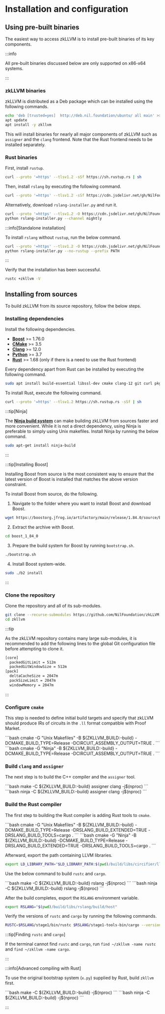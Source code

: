 
# Installation and configuration

## Using pre-built binaries

The easiest way to access zkLLVM is to install pre-built binaries of its key components. 

:::info

All pre-built binaries discussed below are only supported on x86-x64 systems.

:::

### zkLLVM binaries

zkLLVM is distributed as a Deb package which can be installed using the following commands.

```bash
echo 'deb [trusted=yes]  http://deb.nil.foundation/ubuntu/ all main' >>/etc/apt/sources.list
apt update
apt install -y zkllvm
```

This will install binaries for nearly all major components of zkLLVM such as `assigner` and the `clang` frontend. Note that the Rust frontend needs to be installed separately.

### Rust binaries

First, install `rustup`.

```bash
curl --proto '=https' --tlsv1.2 -sSf https://sh.rustup.rs | sh
```

Then, install `rslang` by executing the following command.

```bash
curl --proto '=https' --tlsv1.2 -sSf https://cdn.jsdelivr.net/gh/NilFoundation/zkllvm@master/rslang-installer.py | python - --channel nightly
```

Alternatively, download `rslang-installer.py` and run it.

```bash
curl --proto '=https' --tlsv1.2 -O https://cdn.jsdelivr.net/gh/NilFoundation/zkllvm@master/rslang-installer.py
python rslang-installer.py --channel nightly
```

:::info[Standalone installation]

To install `rslang` without `rustup`, run the below command.

```bash
curl --proto '=https' --tlsv1.2 -O https://cdn.jsdelivr.net/gh/NilFoundation/zkllvm@master/rslang-installer.py
python rslang-installer.py --no-rustup --prefix PATH
```

:::

Verify that the installation has been successful.

```bash
rustc +zkllvm -V
```

## Installing from sources

To build zkLLVM from its source repository, follow the below steps.

### Installing dependencies

Install the following dependencies.

- [**Boost**](https://www.boost.org/) >= 1.76.0
- [**CMake**](https://cmake.org/) >= 3.5
- [**Clang**](https://clang.llvm.org/) >= 12.0
- [**Python**](https://www.python.org/) >= 3.7
- [**Rust**](https://www.rust-lang.org/) >= 1.68 (only if there is a need to use the Rust frontend)

Every dependency apart from Rust can be installed by executing the following command.

```bash
sudo apt install build-essential libssl-dev cmake clang-12 git curl pkg-config zlib
```

To install Rust, execute the following command.

```bash
curl --proto '=https' --tlsv1.2 https://sh.rustup.rs -sSf | sh
```

:::tip[Ninja]

The [**Ninja build system**](https://ninja-build.org/) can make building zkLLVM from sources faster and more convenient. While it is not a direct dependency, using Ninja is preferable to simply using Unix makefiles. Install Ninja by running the below command.

```bash
sudo apt-get install ninja-build
```

:::

:::tip[Installing Boost]

Installing Boost from source is the most consistent way to ensure that the latest version of Boost is installed that matches the above version constraint.

To install Boost from source, do the following.

1. Navigate to the folder where you want to install Boost and download Boost.

```bash
wget https://boostorg.jfrog.io/artifactory/main/release/1.84.0/source/boost_1_84_0_rc1.tar.gz
```

2. Extract the archive with Boost.

```bash
cd boost_1_84_0
```

3. Prepare the build system for Boost by running `bootstrap.sh`.

```bash
./bootstrap.sh
```

4. Install Boost system-wide.

```bash
sudo ./b2 install
```

:::

### Clone the repository

Clone the repository and all of its sub-modules.

```bash
git clone --recurse-submodules https://github.com/NilFoundation/zkLLVM.git 
cd zkllvm
```

:::tip

As the zkLLVM repository contains many large sub-modules, it is recommended to add the following lines to the global Git configuration file before attempting to clone it.

```bash
[core]
  packedGitLimit = 512m
  packedGitWindowSize = 512m
[pack]
  deltaCacheSize = 2047m
  packSizeLimit = 2047m
  windowMemory = 2047m
```

:::

### Configure `cmake`

This step is needed to define initial build targets and specify that zkLLVM should produce IRs of circuits in the `.ll` format compatible with Proof Market.

<Tabs groupId='buildSystem'>
  <TabItem value='unix' label='Unix'>
    ```bash
    cmake -G "Unix Makefiles" -B ${ZKLLVM_BUILD:-build} -DCMAKE_BUILD_TYPE=Release -DCIRCUIT_ASSEMBLY_OUTPUT=TRUE .
    ```
  </TabItem>
  <TabItem value='ninja' label='Ninja'>
    ```bash
    cmake -G "Ninja" -B ${ZKLLVM_BUILD:-build} -DCMAKE_BUILD_TYPE=Release -DCIRCUIT_ASSEMBLY_OUTPUT=TRUE .
    ```
  </TabItem>
</Tabs>

### Build `clang` and `assigner`

The next step is to build the C++ compiler and the `assigner` tool.

<Tabs groupId='buildSystem'>
  <TabItem value='unix' label='Unix'>
    ```bash
    make -C ${ZKLLVM_BUILD:-build} assigner clang -j$(nproc)
    ```
  </TabItem>
  <TabItem value='ninja' label='Ninja'>
    ```bash
    ninja -C ${ZKLLVM_BUILD:-build} assigner clang -j$(nproc)
    ```
  </TabItem>
</Tabs>

### Build the Rust compiler

The first step to building the Rust compiler is adding Rust tools to `cmake`.

<Tabs groupId='buildSystem'>
  <TabItem value='unix' label='Unix'>
    ```bash
    cmake -G "Unix Makefiles" -B ${ZKLLVM_BUILD:-build} -DCMAKE_BUILD_TYPE=Release -DRSLANG_BUILD_EXTENDED=TRUE -DRSLANG_BUILD_TOOLS=cargo .
    ```
  </TabItem>
  <TabItem value='ninja' label='Ninja'>
    ```bash
    cmake -G "Ninja" -B ${ZKLLVM_BUILD:-build} -DCMAKE_BUILD_TYPE=Release -DRSLANG_BUILD_EXTENDED=TRUE -DRSLANG_BUILD_TOOLS=cargo .
    ```
  </TabItem>
</Tabs>

Afterward, export the path containing LLVM libraries.

```bash
export LD_LIBRARY_PATH="$LD_LIBRARY_PATH:$(pwd)/build/libs/circifier/llvm/lib"
```

Use the below command to build `rustc` and `cargo`.

<Tabs groupId='buildSystem'>
  <TabItem value='unix' label='Unix'>
    ```bash
    make -C ${ZKLLVM_BUILD:-build} rslang -j$(nproc)
    ```
  </TabItem>
  <TabItem value='ninja' label='Ninja'>
    ```bash
    ninja -C ${ZKLLVM_BUILD:-build} rslang -j$(nproc)
    ```
  </TabItem>
</Tabs>

After the build completes, export the `RSLANG` environment variable.

```bash
export RSLANG="$(pwd)/build/libs/rslang/build/host"
```

Verify the versions of `rustc` and `cargo` by running the following commands.

```bash
RUSTC=$RSLANG/stage1/bin/rustc $RSLANG/stage1-tools-bin/cargo --version
```

:::tip[Finding `rustc` and `cargo`]

If the terminal cannot find `rustc` and `cargo`, run `find ~/zkllvm -name rustc` and `find ~/zkllvm -name cargo`.

:::

:::info[Advanced compiling with Rust]

To use the original bootstrap system (`x.py`) supplied by Rust, build `zkllvm` first.

<Tabs groupId='buildSystem'>
  <TabItem value='unix' label='Unix'>
    ```bash
    make -C ${ZKLLVM_BUILD:-build} -j$(nproc)
    ```
  </TabItem>
  <TabItem value='ninja' label='Ninja'>
    ```bash
    ninja -C ${ZKLLVM_BUILD:-build} -j$(nproc)
    ```
  </TabItem>
</Tabs>

:::
